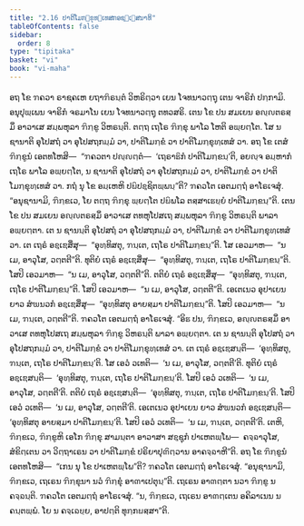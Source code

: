 ```yaml
---
title: "2.16 ປາຕິໂມກ຺ຂຸທ຺ເທສກອຊ຺ເຌສນາທິ"
tableOfContents: false
sidebar:
  order: 8
type: "tipitaka"
basket: "vi"
book: "vi-maha"
---
```



<DynamicBreadcrumb />

<Division number="155" book="vi-maha">

<Paragraph number="649" book="vi-maha">
ອຖ ໂຂ ຠຄວາ ຣາຊຄເຫ ຍຖາຠິຣນ຺ຕໍ ວິຫຣິຕ຺ວາ ເຍນ ໂຈທນາວຕ຺ຖຸ ເຕນ ຈາຣິກໍ ປກ຺ກາມິ. ອນຸປຸພ຺ເພນ ຈາຣິກໍ ຈຣມາໂນ ເຍນ ໂຈທນາວຕ຺ຖຸ ຕທວສຣິ. ເຕນ ໂຂ ປນ ສມເຍນ ອຎ຺ຎຕຣສ຺ມິໍ ອາວາເສ ສມ຺ພຫຸລາ ຠິກ຺ຂູ ວິຫຣນ຺ຕິ. ຕຕ຺ຖ ເຖໂຣ ຠິກ຺ຂຸ ພາໂລ ໂຫຕິ ອພ຺ຍຕ຺ໂຕ. ໂສ ນ ຊານາຕິ ອຸໂປສຖໍ ວາ ອຸໂປສຖກມ຺ມໍ ວາ, ປາຕິໂມກ຺ຂໍ ວາ ປາຕິໂມກ຺ຂຸທ຺ເທສໍ ວາ. ອຖ ໂຂ ເຕສໍ ຠິກ຺ຂູນໍ ເອຕທໂຫສິ—  “ຠຄວຕາ ປຎ຺ຎຕ຺ຕໍ—  ‘ເຖຣາຘິກໍ ປາຕິໂມກ຺ຂນ຺’ຕິ, ອຍຎ຺ຈ ອມ຺ຫາກໍ ເຖໂຣ ພາໂລ ອພ຺ຍຕ຺ໂຕ, ນ ຊານາຕິ ອຸໂປສຖໍ ວາ ອຸໂປສຖກມ຺ມໍ ວາ, ປາຕິໂມກ຺ຂໍ ວາ ປາຕິໂມກ຺ຂຸທ຺ເທສໍ ວາ. ກຖໍ ນຸ ໂຂ ອມ຺ເຫຫິ ປຏິປຊ຺ຊິຕພ຺ພນ຺”ຕິ? ຠຄວໂຕ ເອຕມຕ຺ຖໍ ອາໂຣເຈສຸໍ. “ອນຸຊານາມິ, ຠິກ຺ຂເວ, ໂຍ ຕຕ຺ຖ ຠິກ຺ຂຸ ພ຺ຍຕ຺ໂຕ ປຏິພໂລ ຕສ຺ສາເຘຍ຺ຍໍ ປາຕິໂມກ຺ຂນ຺”ຕິ.
</Paragraph>

<Paragraph number="650" book="vi-maha">
ເຕນ ໂຂ ປນ ສມເຍນ ອຎ຺ຎຕຣສ຺ມິໍ ອາວາເສ ຕທຫຸໂປສເຖ ສມ຺ພຫຸລາ ຠິກ຺ຂູ ວິຫຣນ຺ຕິ ພາລາ ອພ຺ຍຕ຺ຕາ. ເຕ ນ ຊານນ຺ຕິ ອຸໂປສຖໍ ວາ ອຸໂປສຖກມ຺ມໍ ວາ, ປາຕິໂມກ຺ຂໍ ວາ ປາຕິໂມກ຺ຂຸທ຺ເທສໍ ວາ. ເຕ ເຖຣໍ ອຊ຺ເຌສິໍສຸ—  “ອຸທ຺ທິສຕຸ, ຠນ຺ເຕ, ເຖໂຣ ປາຕິໂມກ຺ຂນ຺”ຕິ. ໂສ ເອວມາຫ—  “ນ ເມ, ອາວຸໂສ, ວຕ຺ຕຕີ”ຕິ. ທຸຕິຍໍ ເຖຣໍ ອຊ຺ເຌສິໍສຸ—  “ອຸທ຺ທິສຕຸ, ຠນ຺ເຕ, ເຖໂຣ ປາຕິໂມກ຺ຂນ຺”ຕິ. ໂສປິ ເອວມາຫ—  “ນ ເມ, ອາວຸໂສ, ວຕ຺ຕຕີ”ຕິ. ຕຕິຍໍ ເຖຣໍ ອຊ຺ເຌສິໍສຸ—  “ອຸທ຺ທິສຕຸ, ຠນ຺ເຕ, ເຖໂຣ ປາຕິໂມກ຺ຂນ຺”ຕິ. ໂສປິ ເອວມາຫ—  “ນ ເມ, ອາວຸໂສ, ວຕ຺ຕຕີ”ຕິ. ເອເຕເນວ ອຸປາເຍນ ຍາວ ສໍຆນວກໍ ອຊ຺ເຌສິໍສຸ—  “ອຸທ຺ທິສຕຸ ອາຍສ຺ມາ ປາຕິໂມກ຺ຂນ຺”ຕິ. ໂສປິ ເອວມາຫ—  “ນ ເມ, ຠນ຺ເຕ, ວຕ຺ຕຕີ”ຕິ. ຠຄວໂຕ ເອຕມຕ຺ຖໍ ອາໂຣເຈສຸໍ.
</Paragraph>

<Paragraph number="651" book="vi-maha">
“ອິຘ ປນ, ຠິກ຺ຂເວ, ອຎ຺ຎຕຣສ຺ມິໍ ອາວາເສ ຕທຫຸໂປສເຖ ສມ຺ພຫຸລາ ຠິກ຺ຂູ ວິຫຣນ຺ຕິ ພາລາ ອພ຺ຍຕ຺ຕາ. ເຕ ນ ຊານນ຺ຕິ ອຸໂປສຖໍ ວາ ອຸໂປສຖກມ຺ມໍ ວາ, ປາຕິໂມກ຺ຂໍ ວາ ປາຕິໂມກ຺ຂຸທ຺ເທສໍ ວາ. ເຕ ເຖຣໍ ອຊ຺ເຌສນ຺ຕິ—  ‘ອຸທ຺ທິສຕຸ, ຠນ຺ເຕ, ເຖໂຣ ປາຕິໂມກ຺ຂນ຺’ຕິ. ໂສ ເອວໍ ວເທຕິ—  ‘ນ ເມ, ອາວຸໂສ, ວຕ຺ຕຕີ’ຕິ. ທຸຕິຍໍ ເຖຣໍ ອຊ຺ເຌສນ຺ຕິ—  ‘ອຸທ຺ທິສຕຸ, ຠນ຺ເຕ, ເຖໂຣ ປາຕິໂມກ຺ຂນ຺’ຕິ. ໂສປິ ເອວໍ ວເທຕິ—  ‘ນ ເມ, ອາວຸໂສ, ວຕ຺ຕຕີ’ຕິ. ຕຕິຍໍ ເຖຣໍ ອຊ຺ເຌສນ຺ຕິ—  ‘ອຸທ຺ທິສຕຸ, ຠນ຺ເຕ, ເຖໂຣ ປາຕິໂມກ຺ຂນ຺’ຕິ. ໂສປິ ເອວໍ ວເທຕິ—  ‘ນ ເມ, ອາວຸໂສ, ວຕ຺ຕຕີ’ຕິ. ເອເຕເນວ ອຸປາເຍນ ຍາວ ສໍຆນວກໍ ອຊ຺ເຌສນ຺ຕິ—  ‘ອຸທ຺ທິສຕຸ ອາຍສ຺ມາ ປາຕິໂມກ຺ຂນ຺’ຕິ. ໂສປິ ເອວໍ ວເທຕິ—  ‘ນ ເມ, ຠນ຺ເຕ, ວຕ຺ຕຕີ’ຕິ. ເຕຫິ, ຠິກ຺ຂເວ, ຠິກ຺ຂູຫິ ເອໂກ ຠິກ຺ຂຸ ສາມນ຺ຕາ ອາວາສາ ສຊ຺ຊຸກໍ ປາເຫຕພ຺ໂພ—  ຄຈ຺ຉາວຸໂສ, ສໍຂິຕ຺ເຕນ ວາ ວິຕ຺ຖາເຣນ ວາ ປາຕິໂມກ຺ຂໍ ປຣິຍາປຸຓິຕ຺ວານ ອາຄຈ຺ຉາຫີ”ຕິ.
</Paragraph>

<Paragraph number="652" book="vi-maha">
ອຖ ໂຂ ຠິກ຺ຂູນໍ ເອຕທໂຫສິ—  “ເກນ ນຸ ໂຂ ປາເຫຕພ຺ໂພ”ຕິ? ຠຄວໂຕ ເອຕມຕ຺ຖໍ ອາໂຣເຈສຸໍ. “ອນຸຊານາມິ, ຠິກ຺ຂເວ, ເຖເຣນ ຠິກ຺ຂຸນາ ນວໍ ຠິກ຺ຂຸໍ ອາຓາເປຕຸນ຺”ຕິ. ເຖເຣນ ອາຓຕ຺ຕາ ນວາ ຠິກ຺ຂູ ນ ຄຈ຺ຉນ຺ຕິ. ຠຄວໂຕ ເອຕມຕ຺ຖໍ ອາໂຣເຈສຸໍ. “ນ, ຠິກ຺ຂເວ, ເຖເຣນ ອາຓຕ຺ເຕນ ອຄິລາເນນ ນ ຄນ຺ຕພ຺ພໍ. ໂຍ ນ ຄຈ຺ເຉຍ຺ຍ, ອາປຕ຺ຕິ ທຸກ຺ກຏສ຺ສາ”ຕິ.
</Paragraph>
</Division>